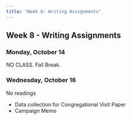 ```yaml
---
title: "Week 8: Writing Assignments"
---
```


::: {.content-visible when-format="pdf"}

## Week 8 - Writing Assignments

:::


[//]: <> (Need to write intro)

### Monday, October 14

NO CLASS. Fall Break.



### Wednesday, October 16

No readings

- Data collection for Congregational Visit Paper
- Campaign Memo


